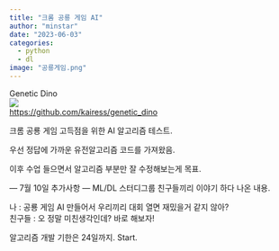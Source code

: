 ```yaml
---
title: "크롬 공룡 게임 AI"
author: "minstar"
date: "2023-06-03"
categories: 
  - python
  - dl
image: "공룡게임.png"
---
```

Genetic Dino <br>
<img src = "https://github.com/kairess/genetic_dino/raw/master/result.gif"> <br>
<a href = "https://github.com/kairess/genetic_dino">https://github.com/kairess/genetic_dino</a>

크롬 공룡 게임 고득점을 위한 AI 알고리즘 테스트.  

우선 정답에 가까운 유전알고리즘 코드를 가져왔음.  

이후 수업 들으면서 알고리즘 부분만 잘 수정해보는게 목표.  
  
  
--- 7월 10일 추가사항 --- 
ML/DL 스터디그룹 친구들끼리 이야기 하다 나온 내용.  
  
나 : 공룡 게임 AI 만들어서 우리끼리 대회 열면 재밌을거 같지 않아?  
친구들 : 오 정말 미친생각인데? 바로 해보자!  
  
알고리즘 개발 기한은 24일까지. Start.